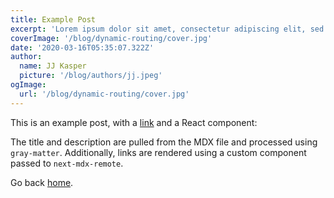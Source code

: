 ```yaml
---
title: Example Post
excerpt: 'Lorem ipsum dolor sit amet, consectetur adipiscing elit, sed do eiusmod tempor incididunt ut labore et dolore magna aliqua. Praesent elementum facilisis leo vel fringilla est ullamcorper eget. At imperdiet dui accumsan sit amet nulla facilities morbi tempus.'
coverImage: '/blog/dynamic-routing/cover.jpg'
date: '2020-03-16T05:35:07.322Z'
author:
  name: JJ Kasper
  picture: '/blog/authors/jj.jpeg'
ogImage:
  url: '/blog/dynamic-routing/cover.jpg'
---
```


This is an example post, with a [link](https://nextjs.org) and a React component:

<TestComponent name="next-mdx-remote" />

The title and description are pulled from the MDX file and processed using `gray-matter`. Additionally, links are rendered using a custom component passed to `next-mdx-remote`.

Go back [home](/).

